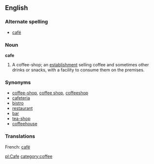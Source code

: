 ==English==
===Alternate spelling===
*[[café]]

===Noun===
'''cafe'''
#A coffee-shop; an [[establishment]] selling coffee and sometimes other drinks or snacks, with a facility to consume them on the premises.

===Synonyms===
*[[coffee-shop]], [[coffee shop]], [[coffeeshop]]
*[[cafeteria]]
*[[bistro]]
*[[restaurant]]
*[[bar]]
*[[tea-shop]]
*[[coffeehouse]]

===Translations===
French: [[café]]

[[pl:Cafe]]
[[category:coffee]]